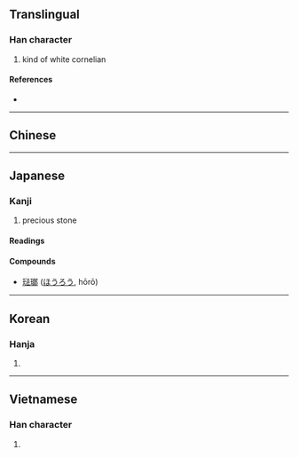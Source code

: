 {{also|琅}}
{{character info}}
==Translingual==

===Han character===
{{Han char|rn=96|rad=玉|as=10|sn=14|four=17127|canj=MGIIL|ids=⿰𤣩郎}}

# kind of white cornelian

====References====
* {{Han ref|kx=0739.150|dkj=21163|dj=1149.200|hdz=21124.020|uh=746F|ud=29807|bh=B7E3|bd=47075}}

----

==Chinese==
{{zh-see|琅|v}}

----

==Japanese==

===Kanji===
{{ja-kanji|grade=|rs=玉+10}}

# precious stone

====Readings====
{{ja-readings
|goon=ろう
|kanon=ろう
|kun=
|nanori=}}

====Compounds====
* [[琺瑯]] ([[ほうろう]], hōrō)

----

==Korean==

===Hanja===
{{ko-hanja|hangeul=[[랑]]>[[낭]]|eumhun=|rv=rang>nang|mr=rang>nang|y=lang>nang}}

# {{rfdef|ko|sort=玉10}}

----

==Vietnamese==

===Han character===
{{vi-hantu|[[lang]]|rs=玉10}}

# {{rfdef|vi|sort=玉10}}